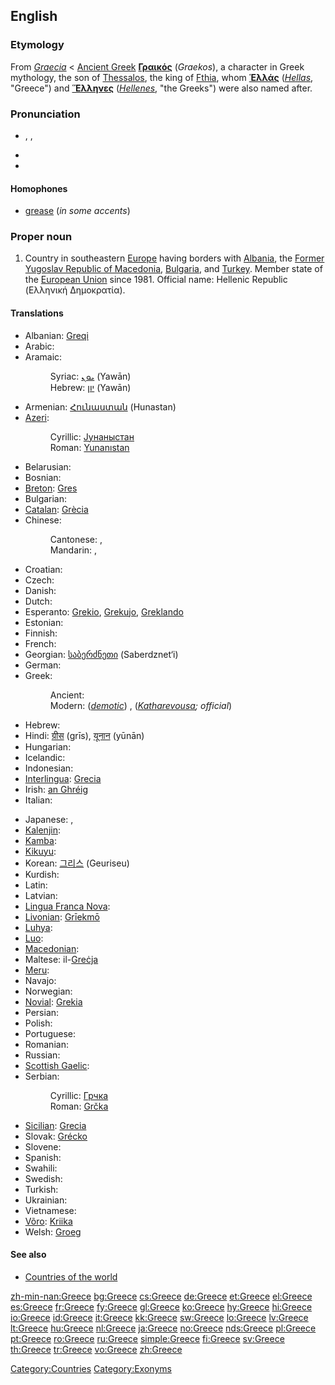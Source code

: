 {{wikipedia}}
==English==

===Etymology===
From {{etyl|la}} ''[[Graecia]]'' < [[Ancient Greek]] '''[[Γραικός]]''' (''Graekos''), a character in Greek mythology, the son of [[w:Thessalos|Thessalos]], the king of [[w:Fthia|Fthia]], whom '''[[Ἑλλάς]]''' (''[[Hellas]]'', "Greece") and '''[[Ἕλληνες]]''' (''[[Hellene]]s'', "the Greeks") were also named after.

===Pronunciation===
* {{enPR|grēs}}, {{IPA|/gɹiːs/}}, {{SAMPA|/gri:s/}}
* {{audio|en-us-Greece.ogg|Audio (US)}}
* {{rhymes|iːs}}

====Homophones====
* [[grease]] (''in some accents'')<!--some accents pronounce this word /gri:z/ for the verb-->

===Proper noun===
{{en-proper noun}}

# Country in southeastern [[Europe]] having borders with [[Albania]], the [[Former Yugoslav Republic of Macedonia]], [[Bulgaria]], and [[Turkey]]. Member state of the [[European Union]] since 1981. Official name: Hellenic Republic (Ελληνική Δημοκρατία).

====Translations====
{{trans-top|Country in Southeastern Europe}}
* Albanian: [[Greqi]]
* Arabic: {{t|ar|اليونان|tr=al-yunaan|sc=Arab}}
* Aramaic:
*: Syriac: [[ܝܘܢ]] (Yawān)
*: Hebrew: [[יון]] (Yawān)
* Armenian: [[Հունաստան]] (Hunastan)
* [[Azeri]]:
*: Cyrillic: [[Јунаныстан]]
*: Roman: [[Yunanıstan]]
* Belarusian: {{t|be|Грэцыя|f|tr=Hrécyja|sc=Cyrl|xs=Belarusian}}
* Bosnian: {{t-|bs|Grčka|f}}
* [[Breton]]: [[Gres]]
* Bulgarian: {{t+|bg|Гърция|f|tr=Gǎrcija|sc=Cyrl}}
* [[Catalan]]: [[Grècia]]
* Chinese:
*: Cantonese: {{tø|yue|希臘}},  {{tø|yue|希腊|tr=hei1 laap6}}
*: Mandarin: {{t-|cmn|希臘|sc=Hani|xs=Mandarin}},  {{t-|cmn|希腊|tr=Xīlà|sc=Hani|xs=Mandarin}}
* Croatian: {{t-|hr|Grčka|f}}
* Czech: {{t+|cs|Řecko}}
* Danish: {{t+|da|Grækenland}}
* Dutch: {{t+|nl|Griekenland}}
* Esperanto: [[Grekio]], [[Grekujo]], [[Greklando]]
* Estonian: {{t+|et|Kreeka}}
* Finnish: {{t+|fi|Kreikka}}
* French: {{t+|fr|Grèce|f}}
* Georgian: [[საბერძნეთი]] (Saberdznet‘i)
* German: {{t+|de|Griechenland|n}}
* Greek:
*: Ancient: {{t+|el|Ἑλλάς|f|tr=Ellás|sc=Grek}}
*: Modern: {{t+|el|Ελλάδα|f|tr=Elláða|sc=Grek}} (''[[demotic]]'') {{f}}, {{t+|el|Ελλάς|f|tr=Ellás|sc=Grek}} (''[[Katharevousa]]; official'')
* Hebrew: {{he-translation|יוון|yaván}} {{f}}
* Hindi: [[ग्रीस]] (grīs), [[यूनान]] (yūnān)
* Hungarian: {{t+|hu|Görögország}}
* Icelandic: {{t+|is|Grikkland|n}}
* Indonesian: {{t-|id|Yunani|xs=Indonesian}}
* [[Interlingua]]: [[Grecia]]
* Irish: [[an Ghréig]] {{f}}
* Italian: {{t+|it|Grecia|f}}
{{trans-mid}}
* Japanese: {{t-|ja|ギリシャ|tr=Girisha|sc=Jpan}}, {{t+|ja|ギリシア|tr=Girishia|sc=Jpan}}
* [[Kalenjin]]: {{tø|kln|Greece}}
* [[Kamba]]: {{tø|kam|Greece}}
* [[Kikuyu]]: {{tø|ki|Greece}}
* Korean: [[그리스]] (Geuriseu)
* Kurdish: {{t-|ku|یونان|tr=Yunan|sc=ku-Arab}}
* Latin: {{t+|la|Graecia|f}}
* Latvian: {{t+|lv|Grieķija|f|xs=Latvian}}
* [[Lingua Franca Nova]]: {{tø|lfn|Elas}}
* [[Livonian]]: [[Grīekmō]]
* [[Luhya]]: {{tø|luy|Greece}}
* [[Luo]]: {{tø|luo|Greece}}
* [[Macedonian]]: {{t+|mk|Грција|f|tr=G'rcija|sc=Cyrl|xs=Macedonian}}
* Maltese: il-[[Greċja]]
* [[Meru]]: {{tø|mer|Greece}}
* Navajo: {{tø|nv|Gwíík Dineʼé Bikéyah}}
* Norwegian: {{t+|no|Hellas}}
* [[Novial]]: [[Grekia]]
* Persian: {{t+|fa|یونان|tr=Yunan|sc=fa-Arab|xs=Persian}}
* Polish: {{t+|pl|Grecja|f}}
* Portuguese: {{t+|pt|Grécia|f}}
* Romanian: {{t+|ro|Grecia|f}}
* Russian: {{t+|ru|Греция|f|tr=Grécija|sc=Cyrl}}
* [[Scottish Gaelic]]: {{t-|gd|A' Ghrèig|xs=Scottish Gaelic}}{{f}}
* Serbian:
*: Cyrillic: [[Грчка]] {{f}}
*: Roman: [[Grčka#Serbian|Grčka]] {{f}}
* [[Sicilian]]: [[Grecia#Sicilian|Grecia]] {{f}}
* Slovak: [[Grécko]] {{n}}
* Slovene: {{t+|sl|Grčija|f}}
* Spanish: {{t+|es|Grecia|f}}
* Swahili: {{t+|sw|Ugiriki|xs=Swahili}}
* Swedish: {{t+|sv|Grekland}}
* Turkish: {{t+|tr|Yunanistan}}
* Ukrainian: {{t|uk|Греція|f|tr=Hrécija|sc=Cyrl|xs=Ukrainian}}
* Vietnamese: {{t|vi|Hy Lạp|xs=Vietnamese}}
* [[Võro]]: [[Kriika]]
* Welsh: [[Groeg]] {{f}}
{{trans-bottom}}

====See also====
* [[Appendix:Countries of the world|Countries of the world]]

[[Category:Countries]]
[[Category:Exonyms]]

[[zh-min-nan:Greece]]
[[bg:Greece]]
[[cs:Greece]]
[[de:Greece]]
[[et:Greece]]
[[el:Greece]]
[[es:Greece]]
[[fr:Greece]]
[[fy:Greece]]
[[gl:Greece]]
[[ko:Greece]]
[[hy:Greece]]
[[hi:Greece]]
[[io:Greece]]
[[id:Greece]]
[[it:Greece]]
[[kk:Greece]]
[[sw:Greece]]
[[lo:Greece]]
[[lv:Greece]]
[[lt:Greece]]
[[hu:Greece]]
[[nl:Greece]]
[[ja:Greece]]
[[no:Greece]]
[[nds:Greece]]
[[pl:Greece]]
[[pt:Greece]]
[[ro:Greece]]
[[ru:Greece]]
[[simple:Greece]]
[[fi:Greece]]
[[sv:Greece]]
[[th:Greece]]
[[tr:Greece]]
[[vo:Greece]]
[[zh:Greece]]